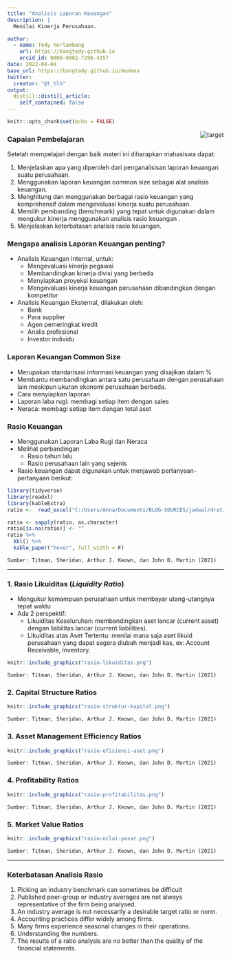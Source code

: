 ```yaml
---
title: "Analisis Laporan Keuangan"
description: |
  Menilai Kinerja Perusahaan.

author: 
  - name: Tedy Herlambang
    url: https://bangtedy.github.io
    orcid_id: 0000-0002-7296-4357
date: 2022-04-04
base_url: https://bangtedy.github.io/menkeu
twitter:
  creator: "@t_hlb"
output:
  distill::distill_article:
    self_contained: false
---
```



```r
knitr::opts_chunk$set(echo = FALSE)
```

<img src="https://openclipart.org/download/13234/Anonymous-target-with-arrow.svg" style="max-width:15%;min-width:40px;float:right;" alt="target" />

### Capaian Pembelajaran

Setelah mempelajari dengan baik materi ini diharapkan mahasiswa dapat:

1. Menjelaskan apa yang diperoleh dari penganalisisan laporan keuangan suatu perusahaan.
2. Menggunakan laporan keuangan common size sebagai alat analisis keuangan.
3. Menghitung dan menggunakan berbagai rasio keuangan yang komprehensif dalam mengevaluasi kinerja suatu perusahaan.
4. Memilih pembanding (benchmark) yang tepat untuk digunakan dalam mengukur kinerja menggunakan analisis rasio keuangan .
5. Menjelaskan keterbatasan analisis rasio keuangan.

### Mengapa analisis Laporan Keuangan penting?

- Analisis Keuangan Internal, untuk:
  - Mengevaluasi kinerja pegawai
  - Membandingkan kinerja divisi yang berbeda
  - Menyiapkan proyeksi keuangan
  - Mengevaluasi kinerja keuangan perusahaan dibandingkan dengan
kompetitor

- Analisis Keuangan Eksternal, dilakukan oleh:
  - Bank
  - Para supplier
  - Agen pemeringkat kredit
  - Analis profesional
  - Investor individu

### Laporan Keuangan Common Size

- Merupakan standarisasi informasi keuangan yang disajikan dalam %
- Membantu membandingkan antara satu perusahaan dengan perusahaan lain
meskipun ukuran ekonomi perusahaan berbeda.
- Cara menyiapkan laporan
- Laporan laba rugi: membagi setiap item dengan sales
- Neraca: membagi setiap item dengan total aset

### Rasio Keuangan

- Menggunakan Laporan Laba Rugi dan Neraca
- Melihat perbandingan
  - Rasio tahun lalu
  - Rasio perusahaan lain yang sejenis
- Rasio keuangan dapat digunakan untuk menjawab pertanyaan-pertanyaan berikut:

```r
library(tidyverse)
library(readxl)
library(kableExtra)
ratio <-  read_excel("C:/Users/Anna/Documents/BLOG-SOURCES/jadwal/4ratio.xlsx")
```

```r
ratio <- sapply(ratio, as.character)
ratio[is.na(ratio)] <- "" 
ratio %>%
  kbl() %>%
  kable_paper("hover", full_width = F)
```

`Sumber: Titman, Sheridan, Arthur J. Keown, dan John D. Martin (2021)`

---

### 1. Rasio Likuiditas (*Liquidity Ratio*)

- Mengukur kemampuan perusahaan untuk membayar utang-utangnya tepat waktu
- Ada 2 perspektif:
  - Likuiditas Keseluruhan: membandingkan aset lancar (current asset) dengan liabilitas lancar (current liabilities).
  - Likuiditas atas Aset Tertentu: menilai mana saja aset likuid perusahaan yang dapat segera diubah menjadi kas, ex: Account Receivable, Inventory.
  
```r
knitr::include_graphics("rasio-likuiditas.png")
```
`Sumber: Titman, Sheridan, Arthur J. Keown, dan John D. Martin (2021)`

### 2. Capital Structure Ratios

```r
knitr::include_graphics("rasio-struktur-kapital.png")
```
`Sumber: Titman, Sheridan, Arthur J. Keown, dan John D. Martin (2021)`


### 3. Asset Management Efficiency Ratios


```r
knitr::include_graphics("rasio-efisiensi-aset.png")
```
`Sumber: Titman, Sheridan, Arthur J. Keown, dan John D. Martin (2021)`

### 4. Profitability Ratios


```r
knitr::include_graphics("rasio-profitabilitas.png")
```
`Sumber: Titman, Sheridan, Arthur J. Keown, dan John D. Martin (2021)`

### 5. Market Value Ratios


```r
knitr::include_graphics("rasio-nilai-pasar.png")
```
`Sumber: Titman, Sheridan, Arthur J. Keown, dan John D. Martin (2021)`

---

### Keterbatasan Analisis Rasio

1. Picking an industry benchmark can sometimes be difficult
2. Published peer-group or industry averages are not always representative of the firm
being analysed.
3. An industry average is not necessarily a desirable target ratio or norm.
4. Accounting practices differ widely among firms.
5. Many firms experience seasonal changes in their operations. 
6. Understanding the numbers.
7. The results of a ratio analysis are no better than the quality of the financial statements.



<!-- AddToAny BEGIN -->
<div class="a2a_kit a2a_kit_size_16 a2a_default_style"; data-a2a-url="https://bangtedy.github.io/menkeu" data-a2a-title="Memahami Laporan Keuangan">
<a class="a2a_button_whatsapp"></a>
<a class="a2a_button_telegram"></a>
<a class="a2a_button_facebook"></a>
<a class="a2a_button_twitter"></a>
</div>
<script async src="https://static.addtoany.com/menu/page.js"></script>
<!-- AddToAny END -->

